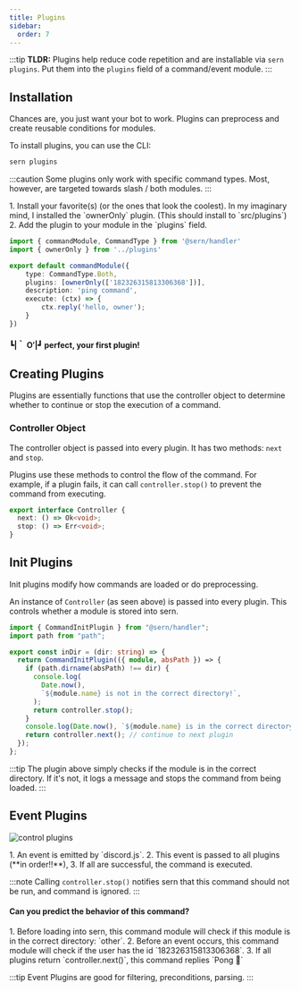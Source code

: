 ```yaml
---
title: Plugins
sidebar:
  order: 7
---
```


:::tip
**TLDR:** Plugins help reduce code repetition and are installable via `sern plugins`. Put them into the `plugins` field of a command/event module.
:::

## Installation

Chances are, you just want your bot to work. Plugins can preprocess and create reusable conditions for modules.

To install plugins, you can use the CLI:

```sh
sern plugins
```

:::caution
Some plugins only work with specific command types. Most, however, are targeted towards slash / both modules.
:::


<Steps>
1. Install your favorite(s) (or the ones that look the coolest). In my imaginary mind, I installed the `ownerOnly` plugin. (This should install to `src/plugins`)
2. Add the plugin to your module in the `plugins` field.
</Steps>

```ts title="src/commands/ping.ts" {6}
import { commandModule, CommandType } from '@sern/handler'
import { ownerOnly } from '../plugins'

export default commandModule({
    type: CommandType.Both,
    plugins: [ownerOnly(['182326315813306368'])],
    description: 'ping command',
    execute: (ctx) => {
        ctx.reply('hello, owner');
    }
})
```

#### ┗|｀ O′|┛ perfect, your first plugin!

## Creating Plugins

Plugins are essentially functions that use the controller object to determine whether to continue or stop the execution of a command.

### Controller Object

The controller object is passed into every plugin. It has two methods: `next` and `stop`.

Plugins use these methods to control the flow of the command. For example, if a plugin fails, it can call `controller.stop()` to prevent the command from executing.

```ts
export interface Controller {
  next: () => Ok<void>;
  stop: () => Err<void>;
}
```

## Init Plugins

Init plugins modify how commands are loaded or do preprocessing.

An instance of `Controller` (as seen above) is passed into every plugin. This controls whether a module is stored into sern.

```ts title="src/plugins/inDir.ts" {11} {14}
import { CommandInitPlugin } from "@sern/handler";
import path from "path";

export const inDir = (dir: string) => {
  return CommandInitPlugin(({ module, absPath }) => {
    if (path.dirname(absPath) !== dir) {
      console.log(
        Date.now(),
        `${module.name} is not in the correct directory!`,
      );
      return controller.stop();
    }
    console.log(Date.now(), `${module.name} is in the correct directory!`);
    return controller.next(); // continue to next plugin
  });
};
```

:::tip
The plugin above simply checks if the module is in the correct directory. If it's not, it logs a message and stops the command from being loaded.
:::

## Event Plugins

![control plugins](~/assets/docs/event-plugins.png)

<Steps>
1. An event is emitted by `discord.js`.
2. This event is passed to all plugins (**in order!!**),
3. If all are successful, the command is executed.
</Steps>

:::note
Calling `controller.stop()` notifies sern that this command should not be run, and command is ignored.
:::

#### Can you predict the behavior of this command?

<Steps>
1. Before loading into sern, this command module will check if this module is in the correct directory: `other`.
2. Before an event occurs, this command module will check if the user has the id `182326315813306368`.
3. If all plugins return `controller.next()`, this command replies `Pong 🏓`
</Steps>

:::tip
Event Plugins are good for filtering, preconditions, parsing.
:::